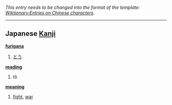 ''This entry needs to be changed into the format of the template: [[Wiktionary:Entries on Chinese characters]].''
----

== Japanese [[Kanji]] ==                                          

'''[[furigana]]'''
# [[とう]]

'''[[reading]]'''
# tô

'''[[meaning]]'''
# [[fight]], [[war]]